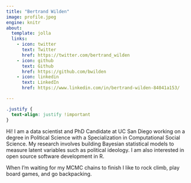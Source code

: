 ```yaml
---
title: "Bertrand Wilden"
image: profile.jpeg
engine: knitr
about:
  template: jolla
  links:
    - icon: twitter
      text: Twitter
      href: https://twitter.com/bertrand_wilden
    - icon: github
      text: Github
      href: https://github.com/bwilden
    - icon: linkedin
      text: LinkedIn
      href: https://www.linkedin.com/in/bertrand-wilden-84041a153/

---
```


```css
.justify {
  text-align: justify !important
}
```

::: {.justify}

Hi! I am a data scientist and PhD Candidate at UC San Diego working on a degree in Political Science with a Specialization in Computational Social Science. My research involves building Bayesian statistical models to measure latent variables such as political ideology. I am also interested in open source software development in R.

When I'm waiting for my MCMC chains to finish I like to rock climb, play board games, and go backpacking.

:::

